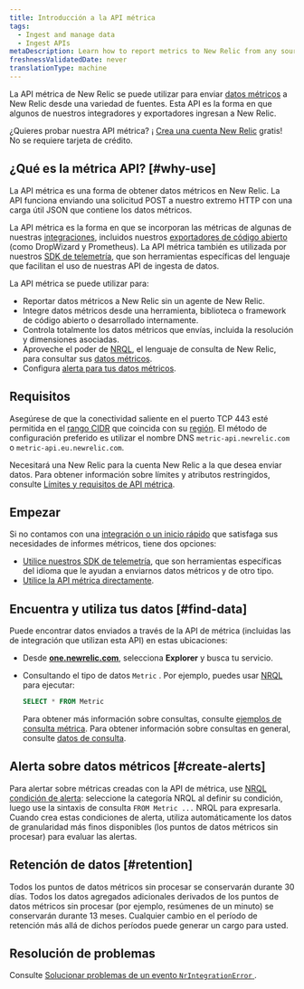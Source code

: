 ```yaml
---
title: Introducción a la API métrica
tags:
  - Ingest and manage data
  - Ingest APIs
metaDescription: Learn how to report metrics to New Relic from any source with the Metric API.
freshnessValidatedDate: never
translationType: machine
---
```


La API métrica de New Relic se puede utilizar para enviar [datos métricos](/docs/using-new-relic/data/understand-data/new-relic-data-types#dimensional-metrics) a New Relic desde una variedad de fuentes. Esta API es la forma en que algunos de nuestros integradores y exportadores ingresan a New Relic.

¿Quieres probar nuestra API métrica? ¡ [Crea una cuenta New Relic](https://newrelic.com/signup) gratis! No se requiere tarjeta de crédito.

## ¿Qué es la métrica API? [#why-use]

La API métrica es una forma de obtener datos métricos en New Relic. La API funciona enviando una solicitud POST a nuestro extremo HTTP con una carga útil JSON que contiene los datos métricos.

La API métrica es la forma en que se incorporan las métricas de algunas de nuestras [integraciones](https://newrelic.com/instant-observability/), incluidos nuestros [exportadores de código abierto](/docs/data-ingest-apis/get-data-new-relic/new-relic-sdks/telemetry-sdks-send-custom-telemetry-data-new-relic#external-data) (como DropWizard y Prometheus). La API métrica también es utilizada por nuestros [SDK de telemetría](/docs/data-ingest-apis/get-data-new-relic/new-relic-sdks/telemetry-sdks-send-custom-telemetry-data-new-relic), que son herramientas específicas del lenguaje que facilitan el uso de nuestras API de ingesta de datos.

La API métrica se puede utilizar para:

* Reportar datos métricos a New Relic sin un agente de New Relic.
* Integre datos métricos desde una herramienta, biblioteca o framework de código abierto o desarrollado internamente.
* Controla totalmente los datos métricos que envías, incluida la resolución y dimensiones asociadas.
* Aproveche el poder de [NRQL](/docs/query-data/nrql-new-relic-query-language/getting-started/introduction-nrql), el lenguaje de consulta de New Relic, para consultar sus [datos métricos](/docs/using-new-relic/data/understand-data/new-relic-data-types#metrics).
* Configura [alerta para tus datos métricos](#create-alerts).

## Requisitos

Asegúrese de que la conectividad saliente en el puerto TCP 443 esté permitida en el [rango CIDR](/docs/using-new-relic/cross-product-functions/install-configure/networks/#infrastructure) que coincida con su [región](/docs/using-new-relic/welcome-new-relic/get-started/our-eu-us-region-data-centers). El método de configuración preferido es utilizar el nombre DNS `metric-api.newrelic.com` o `metric-api.eu.newrelic.com`.

Necesitará una New Relic <InlinePopover type="licenseKey"/>para la cuenta New Relic a la que desea enviar datos. Para obtener información sobre límites y atributos restringidos, consulte [Límites y requisitos de API métrica](/docs/metric-api-general-requirements-limits).

## Empezar

Si no contamos con una [integración o un inicio rápido](https://newrelic.com/instant-observability/) que satisfaga sus necesidades de informes métricos, tiene dos opciones:

* [Utilice nuestros SDK de telemetría](/docs/data-ingest-apis/get-data-new-relic/new-relic-sdks/telemetry-sdks-send-custom-telemetry-data-new-relic), que son herramientas específicas del idioma que le ayudan a enviarnos datos métricos y de otro tipo.
* [Utilice la API métrica directamente](/docs/report-metrics-metric-api).

## Encuentra y utiliza tus datos [#find-data]

Puede encontrar datos enviados a través de la API de métrica (incluidas las de integración que utilizan esta API) en estas ubicaciones:

* Desde <DNT>**[one.newrelic.com](https://one.newrelic.com/all-capabilities)**</DNT>, selecciona <DNT>**Explorer**</DNT> y busca tu servicio.

* Consultando el tipo de datos `Metric` . Por ejemplo, puedes usar [NRQL](/docs/query-data/nrql-new-relic-query-language/getting-started/introduction-nrql) para ejecutar:

  ```sql
  SELECT * FROM Metric
  ```

  Para obtener más información sobre consultas, consulte [ejemplos de consulta métrica](/docs/data-ingest-apis/get-data-new-relic/metric-api/view-query-you-metric-data). Para obtener información sobre consultas en general, consulte [datos de consulta](/docs/using-new-relic/data/understand-data/query-new-relic-data).

## Alerta sobre datos métricos [#create-alerts]

Para alertar sobre métricas creadas con la API de métrica, use [NRQL condición de alerta](/docs/alerts/new-relic-alerts/defining-conditions/create-alert-conditions-nrql-queries): seleccione la categoría NRQL al definir su condición, luego use la sintaxis de consulta `FROM Metric ...` NRQL para expresarla. Cuando crea estas condiciones de alerta, <InlinePopover type="alerts"/>utiliza automáticamente los datos de granularidad más finos disponibles (los puntos de datos métricos sin procesar) para evaluar las alertas.

## Retención de datos [#retention]

Todos los puntos de datos métricos sin procesar se conservarán durante 30 días. Todos los datos agregados adicionales derivados de los puntos de datos métricos sin procesar (por ejemplo, resúmenes de un minuto) se conservarán durante 13 meses. Cualquier cambio en el período de retención más allá de dichos períodos puede generar un cargo para usted.

## Resolución de problemas

Consulte [Solucionar problemas de un evento `NrIntegrationError` ](/docs/troubleshoot-nrintegrationerror-event).
